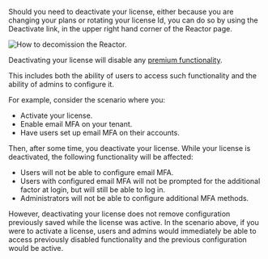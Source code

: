 ---
---


Should you need to deactivate your license, either because you are changing your plans or rotating your license Id, you can do so by using the <InlineUIElement>Deactivate</InlineUIElement> link, in the upper right hand corner of the Reactor page.

![How to decomission the Reactor.](/img/docs/get-started/core-concepts/reactor-activated-decommission.png)

Deactivating your license will disable any [premium functionality](/docs/get-started/core-concepts/premium-features).

This includes both the ability of users to access such functionality and the ability of admins to configure it.

For example, consider the scenario where you:

* Activate your license.
* Enable email MFA on your tenant.
* Have users set up email MFA on their accounts.

Then, after some time, you deactivate your license. While your license is deactivated, the following functionality will be affected:

* Users will not be able to configure email MFA.
* Users with configured email MFA will not be prompted for the additional factor at login, but will still be able to log in.
* Administrators will not be able to configure additional MFA methods.

However, deactivating your license does not remove configuration previously saved while the license was active. In the scenario above, if you were to activate a license, users and admins would immediately be able to access previously disabled functionality and the previous configuration would be active.

